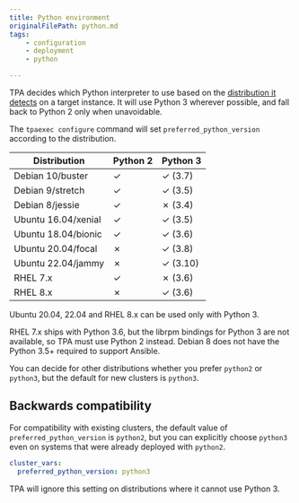 ```yaml
---
title: Python environment
originalFilePath: python.md
tags:
    - configuration
    - deployment
    - python

---
```


TPA decides which Python interpreter to use based on the
[distribution it detects](distributions) on a target instance. It
will use Python 3 wherever possible, and fall back to Python 2 only when
unavoidable.

The `tpaexec configure` command will set `preferred_python_version`
according to the distribution.

| Distribution        | Python 2 | Python 3 |
| ------------------- | -------- | -------- |
| Debian 10/buster    | ✓        | ✓ (3.7)  |
| Debian 9/stretch    | ✓        | ✓ (3.5)  |
| Debian 8/jessie     | ✓        | ✗ (3.4)  |
| Ubuntu 16.04/xenial | ✓        | ✓ (3.5)  |
| Ubuntu 18.04/bionic | ✓        | ✓ (3.6)  |
| Ubuntu 20.04/focal  | ✗        | ✓ (3.8)  |
| Ubuntu 22.04/jammy  | ✗        | ✓ (3.10) |
| RHEL 7.x            | ✓        | ✗ (3.6)  |
| RHEL 8.x            | ✗        | ✓ (3.6)  |

Ubuntu 20.04, 22.04 and RHEL 8.x can be used only with Python 3.

RHEL 7.x ships with Python 3.6, but the librpm bindings for Python 3 are
not available, so TPA must use Python 2 instead. Debian 8 does not
have the Python 3.5+ required to support Ansible.

You can decide for other distributions whether you prefer `python2` or
`python3`, but the default for new clusters is `python3`.

## Backwards compatibility

For compatibility with existing clusters, the default value of
`preferred_python_version` is `python2`, but you can explicitly choose
`python3` even on systems that were already deployed with `python2`.

```yaml
cluster_vars:
  preferred_python_version: python3
```

TPA will ignore this setting on distributions where it cannot use
Python 3.
